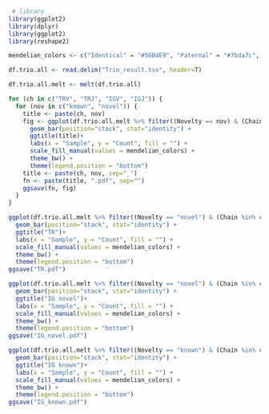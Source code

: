 ```r
 # library
library(ggplot2)
library(dplyr)
library(ggplot2)
library(reshape2)
```

```r
mendelian_colors <- c("Identical" = "#56B4E9", "Paternal" = "#7bda7c", "Maternal"= '#0072B2', "Violation"= '#D55E00')
```

```r
df.trio.all <- read.delim("Trio_result.tsv", header=T)

df.trio.all.melt <- melt(df.trio.all)

for (ch in c("TRV", "TRJ", "IGV", "IGJ")) {
  for (nov in c("known", "novel")) {
    title <- paste(ch, nov)
    fig <- ggplot(df.trio.all.melt %>% filter((Novelty == nov) & (Chain == ch)), aes(fill=variable, y=value, x=Sample)) +
      geom_bar(position="stack", stat="identity") +
      ggtitle(title)+
      labs(x = "Sample", y = "Count", fill = "") +
      scale_fill_manual(values = mendelian_colors) + 
      theme_bw() +
      theme(legend.position = "bottom")
    title <- paste(ch, nov, sep="_")
    fn <- paste(title, ".pdf", sep="")
    ggsave(fn, fig)
  }
}

ggplot(df.trio.all.melt %>% filter((Novelty == "novel") & (Chain %in% c("TRV", "TRJ"))), aes(fill=variable, y=value, x=Sample)) +
  geom_bar(position="stack", stat="identity") +
  ggtitle("TR")+
  labs(x = "Sample", y = "Count", fill = "") +
  scale_fill_manual(values = mendelian_colors) + 
  theme_bw() +
  theme(legend.position = "bottom")
ggsave("TR.pdf")

ggplot(df.trio.all.melt %>% filter((Novelty == "novel") & (Chain %in% c("IGV", "IGJ"))), aes(fill=variable, y=value, x=Sample)) +
  geom_bar(position="stack", stat="identity") +
  ggtitle("IG novel")+
  labs(x = "Sample", y = "Count", fill = "") +
  scale_fill_manual(values = mendelian_colors) + 
  theme_bw() +
  theme(legend.position = "bottom")
ggsave("IG_novel.pdf")

ggplot(df.trio.all.melt %>% filter((Novelty == "known") & (Chain %in% c("IGV", "IGJ"))), aes(fill=variable, y=value, x=Sample)) +
  geom_bar(position="stack", stat="identity") +
  ggtitle("IG known")+
  labs(x = "Sample", y = "Count", fill = "") +
  scale_fill_manual(values = mendelian_colors) + 
  theme_bw() +
  theme(legend.position = "bottom")
ggsave("IG_known.pdf")

```